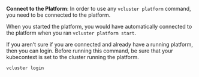 **Connect to the Platform**: In order to use any `vcluster platform` command, you need to be connected to the platform. 

When you started the platform, you would have automatically connected to the platform when you ran `vcluster platform start`. 

If you aren't sure if you are connected and already have a running platform, then you can login. Before running this command, be sure that your kubecontext is set to the cluster running the platform.

```bash title="Login to the platform."
vcluster login
```
